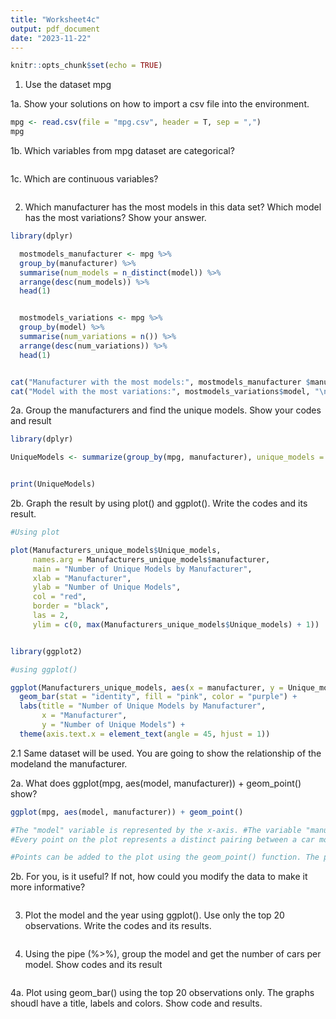 ```yaml
---
title: "Worksheet4c"
output: pdf_document
date: "2023-11-22"
---
```


```r
knitr::opts_chunk$set(echo = TRUE)
```

1. Use the dataset mpg

1a. Show your solutions on how to import a csv file into the environment.

```r

mpg <- read.csv(file = "mpg.csv", header = T, sep = ",")
mpg

```

1b. Which variables from mpg dataset are categorical?
```r

```
1c. Which are continuous variables?
  
```r

```


2. Which manufacturer has the most models in this data set? Which model has the most variations?
Show your answer.

```r


library(dplyr)

  mostmodels_manufacturer <- mpg %>%
  group_by(manufacturer) %>%
  summarise(num_models = n_distinct(model)) %>%
  arrange(desc(num_models)) %>%
  head(1)


  mostmodels_variations <- mpg %>%
  group_by(model) %>%
  summarise(num_variations = n()) %>%
  arrange(desc(num_variations)) %>%
  head(1)


cat("Manufacturer with the most models:", mostmodels_manufacturer $manufacturer, "\n")
cat("Model with the most variations:", mostmodels_variations$model, "\n")


```

2a. Group the manufacturers and find the unique models. Show your codes and result
```r

library(dplyr)

UniqueModels <- summarize(group_by(mpg, manufacturer), unique_models = unique(model))


print(UniqueModels)

```

2b. Graph the result by using plot() and ggplot(). Write the codes and its result.

```r

#Using plot

plot(Manufacturers_unique_models$Unique_models,
     names.arg = Manufacturers_unique_models$manufacturer,
     main = "Number of Unique Models by Manufacturer",
     xlab = "Manufacturer",
     ylab = "Number of Unique Models",
     col = "red",
     border = "black",
     las = 2,
     ylim = c(0, max(Manufacturers_unique_models$Unique_models) + 1))


library(ggplot2)

#using ggplot()

ggplot(Manufacturers_unique_models, aes(x = manufacturer, y = Unique_models)) +
  geom_bar(stat = "identity", fill = "pink", color = "purple") +
  labs(title = "Number of Unique Models by Manufacturer",
       x = "Manufacturer",
       y = "Number of Unique Models") +
  theme(axis.text.x = element_text(angle = 45, hjust = 1))

```

2.1 Same dataset will be used. You are going to show the relationship of the modeland the manufacturer.


2a. What does ggplot(mpg, aes(model, manufacturer)) + geom_point() show?
```r
 
ggplot(mpg, aes(model, manufacturer)) + geom_point() 

#The "model" variable is represented by the x-axis. #The variable "manufacturer" is represented by the y-axis. 
#Every point on the plot represents a distinct pairing between a car model and its manufacturer.

#Points can be added to the plot using the geom_point() function. The points will be spread over the plot, with one point for each combination of model and manufacturer, as there are two categorical variables (model and manufacturer).

```
2b. For you, is it useful? If not, how could you modify the data to make it more informative?

```r




```
3. Plot the model and the year using ggplot(). Use only the top 20 observations. Write the codes and
its results.
```r


```
4. Using the pipe (%>%), group the model and get the number of cars per model. Show codes and its result
```r

```

4a. Plot using geom_bar() using the top 20 observations only. The graphs shoudl have a title, labels and colors. Show code and results.
```r

```















